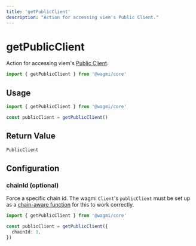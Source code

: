 ```yaml
---
title: 'getPublicClient'
description: "Action for accessing viem's Public Client."
---
```


# getPublicClient

Action for accessing viem's [Public Client](https://viem.sh/docs/clients/public.html).

```ts
import { getPublicClient } from '@wagmi/core'
```

## Usage

```ts
import { getPublicClient } from '@wagmi/core'

const publicClient = getPublicClient()
```

## Return Value

```ts
PublicClient
```

## Configuration

### chainId (optional)

Force a specific chain id. The wagmi `Client`'s `publicClient` must be set up as a [chain-aware function](/core/client#publicclient-optional) for this to work correctly.

```ts {5}
import { getPublicClient } from '@wagmi/core'

const publicClient = getPublicClient({
  chainId: 1,
})
```
